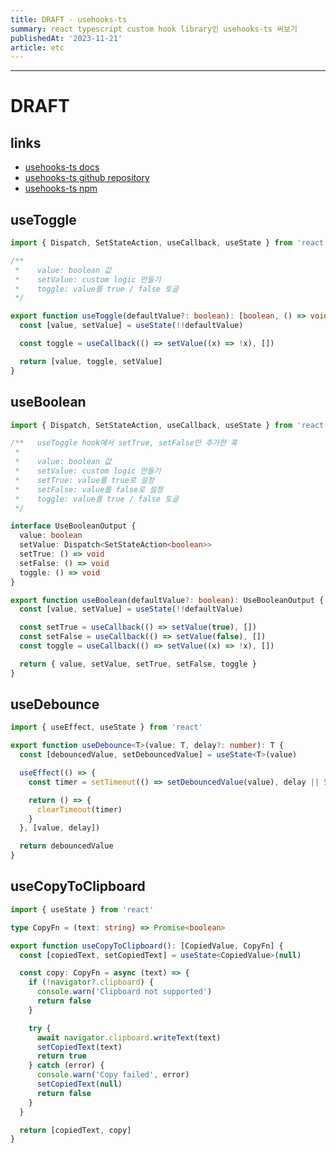 ```yaml
---
title: DRAFT - usehooks-ts
summary: react typescript custom hook library인 usehooks-ts 써보기
publishedAt: '2023-11-21'
article: etc
---
```


---

# DRAFT

## links

- [usehooks-ts docs](https://usehooks-ts.com/)
- [usehooks-ts github repository](https://github.com/juliencrn/usehooks-ts)
- [usehooks-ts npm](https://www.npmjs.com/package/usehooks-ts)

## useToggle

```ts title="code"
import { Dispatch, SetStateAction, useCallback, useState } from 'react'

/**
 *    value: boolean 값
 *    setValue: custom logic 만들기
 *    toggle: value를 true / false 토글
 */

export function useToggle(defaultValue?: boolean): [boolean, () => void, Dispatch<SetStateAction<boolean>>] {
  const [value, setValue] = useState(!!defaultValue)

  const toggle = useCallback(() => setValue((x) => !x), [])

  return [value, toggle, setValue]
}
```

## useBoolean

```ts title="code"
import { Dispatch, SetStateAction, useCallback, useState } from 'react'

/**   useToggle hook에서 setTrue, setFalse만 추가한 훅
 *
 *    value: boolean 값
 *    setValue: custom logic 만들기
 *    setTrue: value를 true로 설정
 *    setFalse: value를 false로 설정
 *    toggle: value를 true / false 토글
 */

interface UseBooleanOutput {
  value: boolean
  setValue: Dispatch<SetStateAction<boolean>>
  setTrue: () => void
  setFalse: () => void
  toggle: () => void
}

export function useBoolean(defaultValue?: boolean): UseBooleanOutput {
  const [value, setValue] = useState(!!defaultValue)

  const setTrue = useCallback(() => setValue(true), [])
  const setFalse = useCallback(() => setValue(false), [])
  const toggle = useCallback(() => setValue((x) => !x), [])

  return { value, setValue, setTrue, setFalse, toggle }
}
```

## useDebounce

```ts title="code"
import { useEffect, useState } from 'react'

export function useDebounce<T>(value: T, delay?: number): T {
  const [debouncedValue, setDebouncedValue] = useState<T>(value)

  useEffect(() => {
    const timer = setTimeout(() => setDebouncedValue(value), delay || 500)

    return () => {
      clearTimeout(timer)
    }
  }, [value, delay])

  return debouncedValue
}
```

## useCopyToClipboard

```ts title="code"
import { useState } from 'react'

type CopyFn = (text: string) => Promise<boolean>

export function useCopyToClipboard(): [CopiedValue, CopyFn] {
  const [copiedText, setCopiedText] = useState<CopiedValue>(null)

  const copy: CopyFn = async (text) => {
    if (!navigator?.clipboard) {
      console.warn('Clipboard not supported')
      return false
    }

    try {
      await navigator.clipboard.writeText(text)
      setCopiedText(text)
      return true
    } catch (error) {
      console.warn('Copy failed', error)
      setCopiedText(null)
      return false
    }
  }

  return [copiedText, copy]
}
```
